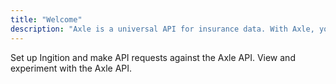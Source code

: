 ```yaml
---
title: "Welcome"
description: "Axle is a universal API for insurance data. With Axle, you can instantly verify insurance and monitor ongoing coverage, helping you reduce operational risk while creating a frictionless experience for your users. Axle is backed by leading investors including Gradient Ventures (Google), Y Combinator, and many others."
---
```


<Card title="Quickstart" icon="rocket-launch" href="/guides/quickstart">
  Set up Ingition and make API requests against the Axle API.
</Card>

<Card title="API Reference" icon="code" href="/api-reference/overview">
  View and experiment with the Axle API.
</Card>
